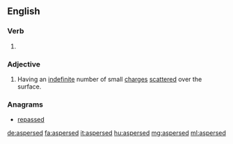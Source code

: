 ==English==

===Verb===
{{head|en}}

# {{en-past of|asperse}}

===Adjective===
{{en-adj}}

# {{context|heraldry|lang=en}} Having an [[indefinite]] number of small [[charge]]s [[scatter]]ed over the surface.
#: {{rfquotek|Cussans}}

===Anagrams===
* [[repassed#English|repassed]]

[[de:aspersed]]
[[fa:aspersed]]
[[it:aspersed]]
[[hu:aspersed]]
[[mg:aspersed]]
[[ml:aspersed]]